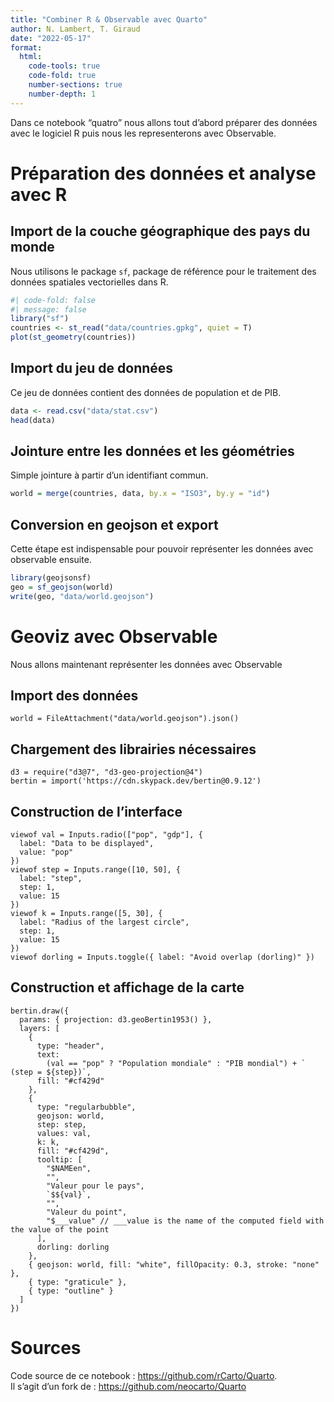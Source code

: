 ```yaml
---
title: "Combiner R & Observable avec Quarto"
author: N. Lambert, T. Giraud
date: "2022-05-17"
format:
  html:
    code-tools: true
    code-fold: true  
    number-sections: true
    number-depth: 1
---
```



Dans ce notebook "quatro" nous allons tout d'abord préparer des données avec le logiciel R puis nous les representerons avec Observable.


# Préparation des données et analyse avec R

## Import de la couche géographique des pays du monde

Nous utilisons le package `sf`, package de référence pour le traitement des données spatiales vectorielles dans R.

```r
#| code-fold: false
#| message: false
library("sf")
countries <- st_read("data/countries.gpkg", quiet = T)
plot(st_geometry(countries))
```

## Import du jeu de données

Ce jeu de données contient des données de population et de PIB.

```r
data <- read.csv("data/stat.csv")
head(data)
```

## Jointure entre les données et les géométries

Simple jointure à partir d'un identifiant commun.

```r
world = merge(countries, data, by.x = "ISO3", by.y = "id")
```

## Conversion en geojson et export

Cette étape est indispensable pour pouvoir représenter les données avec observable ensuite. 

```r
library(geojsonsf)
geo = sf_geojson(world)
write(geo, "data/world.geojson")
```





# Geoviz avec Observable

Nous allons maintenant représenter les données avec Observable

## Import des données

```ojs
world = FileAttachment("data/world.geojson").json()
```

<!-- ```{ojs, eval=FALSE} -->
<!-- Inputs.table(world.features.map((d) => d.properties)) -->
<!-- ``` -->


## Chargement des librairies nécessaires
```ojs
d3 = require("d3@7", "d3-geo-projection@4")
bertin = import('https://cdn.skypack.dev/bertin@0.9.12')
```


## Construction de l'interface
```ojs
viewof val = Inputs.radio(["pop", "gdp"], {
  label: "Data to be displayed",
  value: "pop"
})
viewof step = Inputs.range([10, 50], {
  label: "step",
  step: 1,
  value: 15
})
viewof k = Inputs.range([5, 30], {
  label: "Radius of the largest circle",
  step: 1,
  value: 15
})
viewof dorling = Inputs.toggle({ label: "Avoid overlap (dorling)" })
```

## Construction et affichage de la carte

```ojs
bertin.draw({
  params: { projection: d3.geoBertin1953() },
  layers: [
    {
      type: "header",
      text:
        (val == "pop" ? "Population mondiale" : "PIB mondial") + ` (step = ${step})`,
      fill: "#cf429d"
    },
    {
      type: "regularbubble",
      geojson: world,
      step: step,
      values: val,
      k: k,
      fill: "#cf429d",
      tooltip: [
        "$NAMEen",
        "",
        "Valeur pour le pays",
        `$${val}`,
        "",
        "Valeur du point",
        "$___value" // ___value is the name of the computed field with the value of the point
      ],
      dorling: dorling
    },
    { geojson: world, fill: "white", fillOpacity: 0.3, stroke: "none" },
    { type: "graticule" },
    { type: "outline" }
  ]
})
```





# Sources

Code source de ce notebook : [https://github.com/rCarto/Quarto](https://github.com/rCarto/Quarto).  
Il s'agit d'un fork de : [https://github.com/neocarto/Quarto](https://github.com/neocarto/Quarto)


